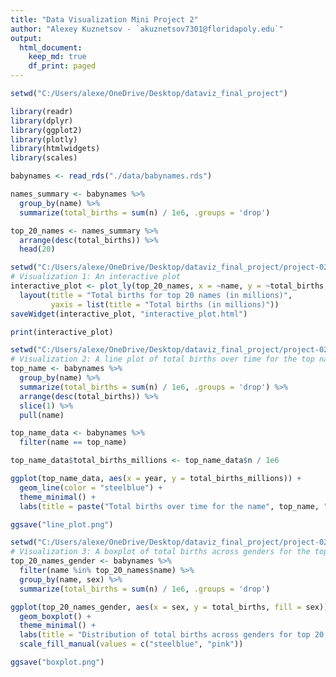 ```yaml
---
title: "Data Visualization Mini Project 2"
author: "Alexey Kuznetsov - `akuznetsov7301@floridapoly.edu`"
output:
  html_document:
    keep_md: true
    df_print: paged
---
```


```r
setwd("C:/Users/alexe/OneDrive/Desktop/dataviz_final_project")

library(readr)
library(dplyr)
library(ggplot2)
library(plotly)
library(htmlwidgets)
library(scales) 

babynames <- read_rds("./data/babynames.rds")

names_summary <- babynames %>%
  group_by(name) %>%
  summarize(total_births = sum(n) / 1e6, .groups = 'drop')

top_20_names <- names_summary %>%
  arrange(desc(total_births)) %>%
  head(20)
```

```r
setwd("C:/Users/alexe/OneDrive/Desktop/dataviz_final_project/project-02")
# Visualization 1: An interactive plot
interactive_plot <- plot_ly(top_20_names, x = ~name, y = ~total_births, type = "bar") %>% 
  layout(title = "Total births for top 20 names (in millions)",
         yaxis = list(title = "Total births (in millions)"))
saveWidget(interactive_plot, "interactive_plot.html")

print(interactive_plot)
```

```r
setwd("C:/Users/alexe/OneDrive/Desktop/dataviz_final_project/project-02")
# Visualization 2: A line plot of total births over time for the top name
top_name <- babynames %>%
  group_by(name) %>%
  summarize(total_births = sum(n) / 1e6, .groups = 'drop') %>%
  arrange(desc(total_births)) %>%
  slice(1) %>%
  pull(name)

top_name_data <- babynames %>%
  filter(name == top_name)

top_name_data$total_births_millions <- top_name_data$n / 1e6

ggplot(top_name_data, aes(x = year, y = total_births_millions)) +
  geom_line(color = "steelblue") +
  theme_minimal() +
  labs(title = paste("Total births over time for the name", top_name, "(in millions)"), x = "Year", y = "Total births (in millions)")

ggsave("line_plot.png")
```

```r
setwd("C:/Users/alexe/OneDrive/Desktop/dataviz_final_project/project-02")
# Visualization 3: A boxplot of total births across genders for the top 20 names
top_20_names_gender <- babynames %>%
  filter(name %in% top_20_names$name) %>%
  group_by(name, sex) %>%
  summarize(total_births = sum(n) / 1e6, .groups = 'drop')

ggplot(top_20_names_gender, aes(x = sex, y = total_births, fill = sex)) +
  geom_boxplot() +
  theme_minimal() +
  labs(title = "Distribution of total births across genders for top 20 names (in millions)", x = "Gender", y = "Total births (in millions)") +
  scale_fill_manual(values = c("steelblue", "pink"))

ggsave("boxplot.png")
```